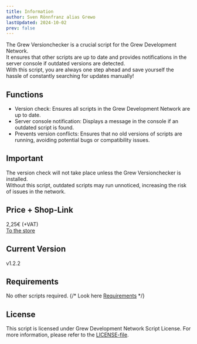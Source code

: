 ```yaml
---
title: Information
author: Sven Rönnfranz alias Grewo
lastUpdated: 2024-10-02
prev: false
---
```


The Grew Versionchecker is a crucial script for the Grew Development Network.<br/>
It ensures that other scripts are up to date and provides notifications in the server console if outdated versions are detected.<br/>
With this script, you are always one step ahead and save yourself the hassle of constantly searching for updates manually!

## Functions
* Version check: Ensures all scripts in the Grew Development Network are up to date.
* Server console notification: Displays a message in the console if an outdated script is found.
* Prevents version conflicts: Ensures that no old versions of scripts are running, avoiding potential bugs or compatibility issues.

## Important
The version check will not take place unless the Grew Versionchecker is installed.<br/>
Without this script, outdated scripts may run unnoticed, increasing the risk of issues in the network.

## Price + Shop-Link
2,25€ (+VAT)<br/>
<a href="https://store.grew-development.de/package/6484290" target="_blank">To the store</a>

## Current Version 
v1.2.2

## Requirements
No other scripts required.
{/* Look here [Requirements](/grew_versionchecker/required) */}

## License
This script is licensed under Grew Development Network Script License. For more information, please refer to the [LICENSE-file](/grew_versionchecker/license).
